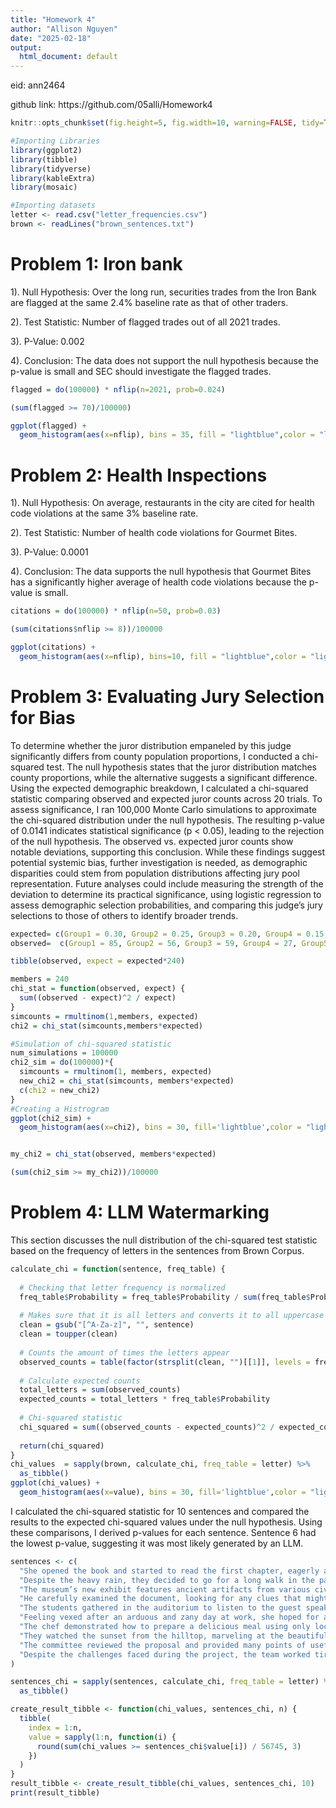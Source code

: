 ---
title: "Homework 4"
author: "Allison Nguyen"
date: "2025-02-18"
output:
  html_document: default
---
eid: ann2464

github link: https://github.com/05alli/Homework4

```{r setup, include=FALSE, message=FALSE}
knitr::opts_chunk$set(fig.height=5, fig.width=10, warning=FALSE, tidy=TRUE, tidy.opts=list(width.cutoff=60)) 
```

```{r echo = FALSE, message = FALSE}
#Importing Libraries
library(ggplot2)
library(tibble)
library(tidyverse)
library(kableExtra)
library(mosaic)
```

```{r echo = FALSE, message = FALSE}
#Importing datasets
letter <- read.csv("letter_frequencies.csv")
brown <- readLines("brown_sentences.txt")
```

# **Problem 1: Iron bank**

1). Null Hypothesis: Over the long run, securities trades from the Iron Bank are flagged at the same 2.4% baseline rate as that of other traders. 

2). Test Statistic: Number of flagged trades out of all 2021 trades. 

3). P-Value: 0.002

4). Conclusion: The data does not support the null hypothesis because the p-value is small and SEC should investigate the flagged trades. 

```{r, echo=FALSE, message=FALSE}
flagged = do(100000) * nflip(n=2021, prob=0.024)

(sum(flagged >= 70)/100000)

ggplot(flagged) + 
  geom_histogram(aes(x=nflip), bins = 35, fill = "lightblue",color = "lightblue3")
```

# **Problem 2: Health Inspections**

1). Null Hypothesis: On average, restaurants in the city are cited for health code violations at the same 3% baseline rate.

2). Test Statistic: Number of health code violations for Gourmet Bites.

3). P-Value: 0.0001

4). Conclusion: The data supports the null hypothesis that Gourmet Bites has a significantly higher average of health code violations because the p-value is small.

```{r, echo=FALSE, message=FALSE}
citations = do(100000) * nflip(n=50, prob=0.03)

(sum(citations$nflip >= 8))/100000

ggplot(citations) + 
  geom_histogram(aes(x=nflip), bins=10, fill = "lightblue",color = "lightblue3")
```

# **Problem 3: Evaluating Jury Selection for Bias**
To determine whether the juror distribution empaneled by this judge significantly differs from county population proportions, I conducted a chi-squared test. The null hypothesis states that the juror distribution matches county proportions, while the alternative suggests a significant difference. Using the expected demographic breakdown, I calculated a chi-squared statistic comparing observed and expected juror counts across 20 trials. To assess significance, I ran 100,000 Monte Carlo simulations to approximate the chi-squared distribution under the null hypothesis. The resulting p-value of 0.0141 indicates statistical significance (p < 0.05), leading to the rejection of the null hypothesis. The observed vs. expected juror counts show notable deviations, supporting this conclusion. While these findings suggest potential systemic bias, further investigation is needed, as demographic disparities could stem from population distributions affecting jury pool representation. Future analyses could include measuring the strength of the deviation to determine its practical significance, using logistic regression to assess demographic selection probabilities, and comparing this judge’s jury selections to those of others to identify broader trends.

```{r, echo=FALSE, message=FALSE}
expected= c(Group1 = 0.30, Group2 = 0.25, Group3 = 0.20, Group4 = 0.15, Group5 = 0.10)
observed=  c(Group1 = 85, Group2 = 56, Group3 = 59, Group4 = 27, Group5 = 13)

tibble(observed, expect = expected*240)

members = 240
chi_stat = function(observed, expect) {
  sum((observed - expect)^2 / expect)
}
simcounts = rmultinom(1,members, expected)
chi2 = chi_stat(simcounts,members*expected)

#Simulation of chi-squared statistic
num_simulations = 100000
chi2_sim = do(100000)*{
  simcounts = rmultinom(1, members, expected)
  new_chi2 = chi_stat(simcounts, members*expected)
  c(chi2 = new_chi2)
}
#Creating a Histrogram
ggplot(chi2_sim) + 
  geom_histogram(aes(x=chi2), bins = 30, fill='lightblue',color = "lightblue3")


my_chi2 = chi_stat(observed, members*expected)

(sum(chi2_sim >= my_chi2))/100000
```

# **Problem 4: LLM Watermarking**
This section discusses the null distribution of the chi-squared test statistic based on the frequency of letters in the sentences from Brown Corpus. 

```{r, echo=FALSE, message=FALSE}
calculate_chi = function(sentence, freq_table) {
  
  # Checking that letter frequency is normalized
  freq_table$Probability = freq_table$Probability / sum(freq_table$Probability)
  
  # Makes sure that it is all letters and converts it to all uppercase
  clean = gsub("[^A-Za-z]", "", sentence)
  clean = toupper(clean)
  
  # Counts the amount of times the letters appear
  observed_counts = table(factor(strsplit(clean, "")[[1]], levels = freq_table$Letter))
  
  # Calculate expected counts
  total_letters = sum(observed_counts)
  expected_counts = total_letters * freq_table$Probability
  
  # Chi-squared statistic
  chi_squared = sum((observed_counts - expected_counts)^2 / expected_counts)
  
  return(chi_squared)
}
chi_values  = sapply(brown, calculate_chi, freq_table = letter) %>%
  as_tibble()
ggplot(chi_values) + 
  geom_histogram(aes(x=value), bins = 30, fill='lightblue',color = "lightblue3")
```

I calculated the chi-squared statistic for 10 sentences and compared the results to the expected chi-squared values under the null hypothesis. Using these comparisons, I derived p-values for each sentence. Sentence 6 had the lowest p-value, suggesting it was most likely generated by an LLM.

```{r, echo=FALSE, message=FALSE}
sentences <- c(
  "She opened the book and started to read the first chapter, eagerly anticipating what might come next.",
  "Despite the heavy rain, they decided to go for a long walk in the park, crossing the main avenue by the fountain in the center.",
  "The museum’s new exhibit features ancient artifacts from various civilizations around the world.",
  "He carefully examined the document, looking for any clues that might help solve the mystery.",
  "The students gathered in the auditorium to listen to the guest speaker’s inspiring lecture.",
  "Feeling vexed after an arduous and zany day at work, she hoped for a peaceful and quiet evening at home, cozying up after a quick dinner with some TV, or maybe a book on her upcoming visit to Auckland.",
  "The chef demonstrated how to prepare a delicious meal using only locally sourced ingredients, focusing mainly on some excellent dinner recipes from Spain.",
  "They watched the sunset from the hilltop, marveling at the beautiful array of colors in the sky.",
  "The committee reviewed the proposal and provided many points of useful feedback to improve the project’s effectiveness.",
  "Despite the challenges faced during the project, the team worked tirelessly to ensure its successful completion, resulting in a product that exceeded everyone’s expectations."
)

sentences_chi = sapply(sentences, calculate_chi, freq_table = letter) %>%
  as_tibble()

create_result_tibble <- function(chi_values, sentences_chi, n) {
  tibble(
    index = 1:n,
    value = sapply(1:n, function(i) {
      round(sum(chi_values >= sentences_chi$value[i]) / 56745, 3)
    })
  )
}
result_tibble <- create_result_tibble(chi_values, sentences_chi, 10)
print(result_tibble)

```
